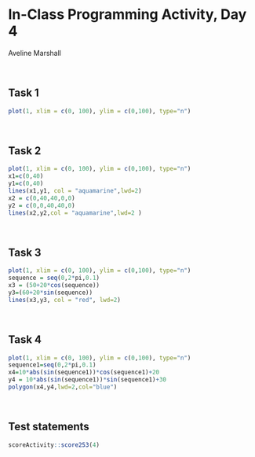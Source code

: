# In-Class Programming Activity, Day 4

Aveline Marshall

<br>

## Task 1
```r
plot(1, xlim = c(0, 100), ylim = c(0,100), type="n")
```

<br>

## Task 2

```r
plot(1, xlim = c(0, 100), ylim = c(0,100), type="n")
x1=c(0,40)
y1=c(0,40)
lines(x1,y1, col = "aquamarine",lwd=2)
x2 = c(0,40,40,0,0)
y2 = c(0,0,40,40,0)
lines(x2,y2,col = "aquamarine",lwd=2 )
```

<br>

## Task 3

```r
plot(1, xlim = c(0, 100), ylim = c(0,100), type="n")
sequence = seq(0,2*pi,0.1)
x3 = (50+20*cos(sequence))
y3=(60+20*sin(sequence))
lines(x3,y3, col = "red", lwd=2)
```

<br>

## Task 4

```r
plot(1, xlim = c(0, 100), ylim = c(0,100), type="n")
sequence1=seq(0,2*pi,0.1)
x4=10*abs(sin(sequence1))*cos(sequence1)+20
y4 = 10*abs(sin(sequence1))*sin(sequence1)+30
polygon(x4,y4,lwd=2,col="blue")
```

<br>



## Test statements

```r
scoreActivity::score253(4)
```